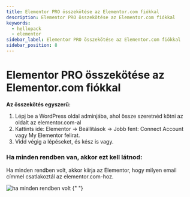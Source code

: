 ```yaml
---
title: Elementor PRO összekötése az Elementor.com fiókkal
description: Elementor PRO összekötése az Elementor.com fiókkal
keywords:
  - hellopack
  - elementor
sidebar_label: Elementor PRO összekötése az Elementor.com fiókkal
sidebar_position: 8
---
```



# <FontAwesomeIcon icon="fa-duotone fa-link text-primary" /> Elementor PRO összekötése az Elementor.com fiókkal

**Az összekötés egyszerű:**

1. Lépj be a WordPress oldal adminjába, ahol össze szeretnéd kötni az oldalt az elementor.com-al
2. Kattints ide: Elementor -> Beállítások -> Jobb fent: Connect Account vagy My Elementor felirat.
3. Vidd végig a lépéseket, és kész is vagy.

### <i class="fa-duotone fa-badge-check text-success"></i> Ha minden rendben van, akkor ezt kell látnod:

Ha minden rendben volt, akkor kiírja az Elementor, hogy milyen email címmel csatlakoztál az elementor.com-hoz.

<BrowserWindow url="/wp-admin/admin.php?page=elementor-license">
  <img src="/img/elementor-osszekotve.png" alt="ha minden rendben volt"></img>
</BrowserWindow>{" "}
